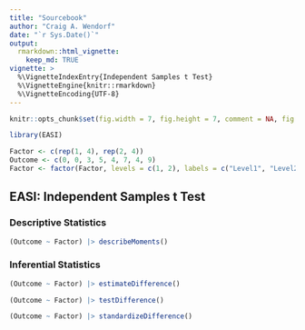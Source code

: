 ```yaml
---
title: "Sourcebook"
author: "Craig A. Wendorf"
date: "`r Sys.Date()`"
output: 
  rmarkdown::html_vignette:
    keep_md: TRUE
vignette: >
  %\VignetteIndexEntry{Independent Samples t Test}
  %\VignetteEngine{knitr::rmarkdown}
  %\VignetteEncoding{UTF-8}
---
```


```r
knitr::opts_chunk$set(fig.width = 7, fig.height = 7, comment = NA, fig.path = "figures/")
```

```r
library(EASI)
```

```r
Factor <- c(rep(1, 4), rep(2, 4))
Outcome <- c(0, 0, 3, 5, 4, 7, 4, 9)
Factor <- factor(Factor, levels = c(1, 2), labels = c("Level1", "Level2"))
```

## EASI: Independent Samples t Test

### Descriptive Statistics

```r
(Outcome ~ Factor) |> describeMoments()
```

### Inferential Statistics

```r
(Outcome ~ Factor) |> estimateDifference()
```
```r
(Outcome ~ Factor) |> testDifference()
```
```r
(Outcome ~ Factor) |> standardizeDifference()
```
